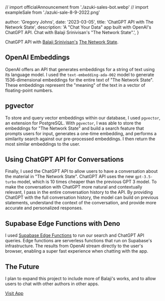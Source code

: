 // import officialAnnouncement from './azuki-sales-bot.webp'
// import exampleSale from './azuki-sale-8-9-2022.png'

  author: 'Gregory Johns',
  date: '2023-03-05',
  title: 'ChatGPT API with The Network State',
  description:
    'A "Chat Your Data" app built with OpenAI\'s ChatGPT API. Chat with Balaji Srinivisan\'s \"The Network State\".',
}


ChatGPT API with [Balaji Srinivisan's](https://twitter.com/balajis) [The Network State](https://thenetworkstate.com).

## OpenAI Embeddings

OpenAI offers an API that generates embeddings for a string of text using its language model. I used the `text-embedding-ada-002` model to generate 1536-dimensional embeddings for the entire text of "The Network State". These embeddings represent the "meaning" of the text in a vector of floating-point numbers.

## pgvector

To store and query vector embeddings within our database, I used `pgvector`, an extension for PostgreSQL. With `pgvector`, I was able to store the embeddings for "The Network State" and build a search feature that prompts users for input, generates a one-time embedding, and performs a similarity search against our pre-processed embeddings. I then return the most similar embeddings to the user.

## Using ChatGPT API for Conversations

Finally, I used the ChatGPT API to allow users to have a conversation about the material in "The Network State". ChatGPT API uses the new `gpt-3.5-turbo` model, which is 10 times cheaper than the previous GPT 3 model. 
To make the conversation with ChatGPT more natural and contextually relevant, I pass in the entire conversation history to the API. By providing ChatGPT with the full conversation history, the model can build on previous statements, understand the context of the conversation, and provide more accurate and personalized responses.

## Supabase Edge Functions with Deno

I used [Supabase Edge Functions](https://supabase.com/docs/guides/functions) to run our search and ChatGPT API queries. Edge functions are serverless functions that run on Supabase's infrastructure. The results from OpenAI stream directly to the user's browser, enabling a super fast experience when chatting with the app.

## The Future

I plan to expand this project to include more of Balaji's works, and to allow users to chat with other authors in other apps.

[Visit App](https://balajipt.com)
